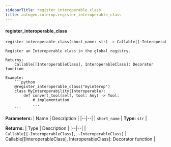```yaml
---
sidebarTitle: register_interoperable_class
title: autogen.interop.register_interoperable_class
---
```


<code class="doc-symbol doc-symbol-heading doc-symbol-function"></code>
#### register_interoperable_class

```python
register_interoperable_class(short_name: str) -> Callable[[~InteroperableClass], ~InteroperableClass]
```

    Register an Interoperable class in the global registry.
    
    Returns:
        Callable[[InteroperableClass], InteroperableClass]: Decorator function
    
    Example:
        ```python
        @register_interoperable_class("myinterop")
        class MyInteroperability(Interoperable):
            def convert_tool(self, tool: Any) -> Tool:
                # implementation
                ...
        ```

<b>Parameters:</b>
| Name | Description |
|--|--|
| `short_name` | **Type:** `str` |

<b>Returns:</b>
| Type | Description |
|--|--|
| `Callable[[~InteroperableClass], ~InteroperableClass]` | Callable[[InteroperableClass], InteroperableClass]: Decorator function |

<br />